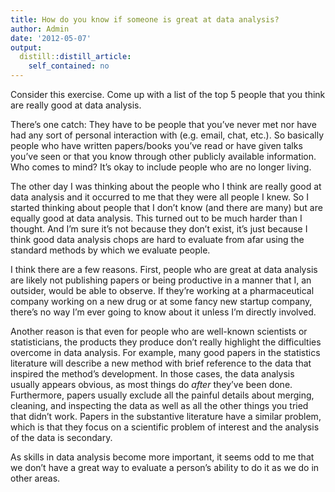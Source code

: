 ```yaml
---
title: How do you know if someone is great at data analysis?
author: Admin
date: '2012-05-07'
output:
  distill::distill_article:
    self_contained: no
---
```


Consider this exercise. Come up with a list of the top 5 people that you think are really good at data analysis.

There&#8217;s one catch: They have to be people that you&#8217;ve never met nor have had any sort of personal interaction with (e.g. email, chat, etc.). So basically people who have written papers/books you&#8217;ve read or have given talks you&#8217;ve seen or that you know through other publicly available information. Who comes to mind? It&#8217;s okay to include people who are no longer living.

The other day I was thinking about the people who I think are really good at data analysis and it occurred to me that they were all people I knew. So I started thinking about people that I don&#8217;t know (and there are many) but are equally good at data analysis. This turned out to be much harder than I thought. And I&#8217;m sure it&#8217;s not because they don&#8217;t exist, it&#8217;s just because I think good data analysis chops are hard to evaluate from afar using the standard methods by which we evaluate people.

I think there are a few reasons. First, people who are great at data analysis are likely not publishing papers or being productive in a manner that I, an outsider, would be able to observe. If they&#8217;re working at a pharmaceutical company working on a new drug or at some fancy new startup company, there&#8217;s no way I&#8217;m ever going to know about it unless I&#8217;m directly involved.

Another reason is that even for people who are well-known scientists or statisticians, the products they produce don&#8217;t really highlight the difficulties overcome in data analysis. For example, many good papers in the statistics literature will describe a new method with brief reference to the data that inspired the method&#8217;s development. In those cases, the data analysis usually appears obvious, as most things do _after_ they&#8217;ve been done. Furthermore, papers usually exclude all the painful details about merging, cleaning, and inspecting the data as well as all the other things you tried that didn&#8217;t work. Papers in the substantive literature have a similar problem, which is that they focus on a scientific problem of interest and the analysis of the data is secondary.

As skills in data analysis become more important, it seems odd to me that we don&#8217;t have a great way to evaluate a person&#8217;s ability to do it as we do in other areas.
